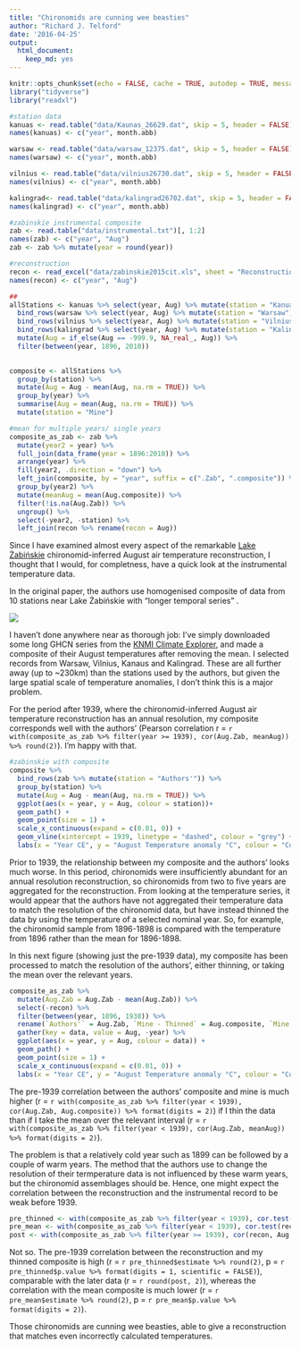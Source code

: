 ```yaml
---
title: "Chironomids are cunning wee beasties"
author: "Richard J. Telford"
date: '2016-04-25'
output:
  html_document:
    keep_md: yes
---
```


```r
knitr::opts_chunk$set(echo = FALSE, cache = TRUE, autodep = TRUE, message = FALSE)
library("tidyverse")
library("readxl")
```

```r
#station data
kanuas <- read.table("data/Kaunas_26629.dat", skip = 5, header = FALSE)
names(kanuas) <- c("year", month.abb)

warsaw <- read.table("data/warsaw_12375.dat", skip = 5, header = FALSE)
names(warsaw) <- c("year", month.abb)

vilnius <- read.table("data/vilnius26730.dat", skip = 5, header = FALSE)
names(vilnius) <- c("year", month.abb)

kalingrad<- read.table("data/kalingrad26702.dat", skip = 5, header = FALSE)
names(kalingrad) <- c("year", month.abb)

#zabinskie instrumental composite
zab <- read.table("data/instrumental.txt")[, 1:2]
names(zab) <- c("year", "Aug")
zab <- zab %>% mutate(year = round(year))

#reconstruction
recon <- read_excel("data/zabinskie2015cit.xls", sheet = "Reconstruction ")
names(recon) <- c("year", "Aug")

##
allStations <- kanuas %>% select(year, Aug) %>% mutate(station = "Kanuas") %>%
  bind_rows(warsaw %>% select(year, Aug) %>% mutate(station = "Warsaw")) %>% 
  bind_rows(vilnius %>% select(year, Aug) %>% mutate(station = "Vilnius")) %>%
  bind_rows(kalingrad %>% select(year, Aug) %>% mutate(station = "Kalingrad")) %>% 
  mutate(Aug = if_else(Aug == -999.9, NA_real_, Aug)) %>% 
  filter(between(year, 1896, 2010))
  

composite <- allStations %>% 
  group_by(station) %>% 
  mutate(Aug = Aug - mean(Aug, na.rm = TRUE)) %>% 
  group_by(year) %>% 
  summarise(Aug = mean(Aug, na.rm = TRUE)) %>% 
  mutate(station = "Mine")

#mean for multiple years/ single years
composite_as_zab <- zab %>% 
  mutate(year2 = year) %>% 
  full_join(data_frame(year = 1896:2010)) %>% 
  arrange(year) %>% 
  fill(year2, .direction = "down") %>% 
  left_join(composite, by = "year", suffix = c(".Zab", ".composite")) %>% 
  group_by(year2) %>% 
  mutate(meanAug = mean(Aug.composite)) %>% 
  filter(!is.na(Aug.Zab)) %>%  
  ungroup() %>% 
  select(-year2, -station) %>% 
  left_join(recon %>% rename(recon = Aug))
```

Since I have examined almost every aspect of the remarkable  [Lake Żabińskie](https://quantpalaeo.wordpress.com/tag/larocque-tobler-et-al-2015/) chironomid-inferred August air temperature reconstruction, I thought that I would, for completness, have a quick look at the instrumental temperature data.

In the original paper, the authors use homogenised composite of data from 10 stations near Lake Żabińskie with "longer temporal series" . 

![](http://ars.els-cdn.com/content/image/1-s2.0-S0277379115000086-gr1.jpg)

I haven't done anywhere near as thorough job: I've simply downloaded some long GHCN series from the [KNMI Climate Explorer](https://climexp.knmi.nl/selectstation.cgi?id=someone@somewhere), and made a composite of their August temperatures after removing the mean. I selected records from Warsaw, Vilnius, Kanaus and Kalingrad. These are all further away (up to ~230km) than the stations used by the authors, but given the large spatial scale of temperature anomalies, I don't think this is a major problem.

For the period after 1939, where the chironomid-inferred August air temperature reconstruction has an annual resolution, my composite corresponds well with the authors' (Pearson correlation r = `r with(composite_as_zab %>% filter(year >= 1939), cor(Aug.Zab, meanAug)) %>% round(2)`). I'm happy with that.


```r
#zabinskie with composite
composite %>% 
  bind_rows(zab %>% mutate(station = "Authors'")) %>% 
  group_by(station) %>% 
  mutate(Aug = Aug - mean(Aug, na.rm = TRUE)) %>% 
  ggplot(aes(x = year, y = Aug, colour = station))+ 
  geom_path() + 
  geom_point(size = 1) +
  scale_x_continuous(expand = c(0.01, 0)) + 
  geom_vline(xintercept = 1939, linetype = "dashed", colour = "grey") +
  labs(x = "Year CE", y = "August Temperature anomaly °C", colour = "Composite")
```

Prior to 1939, the relationship between my composite and the authors' looks much worse. In this period, chironomids were insufficiently abundant for an annual resolution reconstruction, so chironomids from two to five years are aggregated for the reconstruction. From looking at the temperature series, it would appear that the authors have not aggregated their temperature data to match the resolution of the chironomid data, but have instead thinned the data by using the temperature of a selected nominal year. So, for example, the chironomid sample from 1896-1898 is compared with the temperature from 1896 rather than the mean for 1896-1898.

In this next figure (showing just the pre-1939 data), my composite has been processed to match the resolution of the authors', either thinning, or taking the mean over the relevant years.

```r

composite_as_zab %>% 
  mutate(Aug.Zab = Aug.Zab - mean(Aug.Zab)) %>% 
  select(-recon) %>%
  filter(between(year, 1896, 1938)) %>% 
  rename(`Authors'` = Aug.Zab, `Mine - Thinned` = Aug.composite, `Mine - Mean` = meanAug) %>% 
  gather(key = data, value = Aug, -year) %>% 
  ggplot(aes(x = year, y = Aug, colour = data)) +
  geom_path() +
  geom_point(size = 1) + 
  scale_x_continuous(expand = c(0.01, 0)) + 
  labs(x = "Year CE", y = "August Temperature anomaly °C", colour = "Composite")

```

The pre-1939 correlation between the authors' composite and mine is much higher (r = `r with(composite_as_zab %>% filter(year < 1939), cor(Aug.Zab, Aug.composite)) %>% format(digits = 2)`) if I thin the data than if I take the mean over the relevant interval (r = `r with(composite_as_zab %>% filter(year < 1939), cor(Aug.Zab, meanAug)) %>% format(digits = 2)`).

The problem is that a relatively cold year such as 1899 can be followed by a couple of warm years. The method that the authors use to change the resolution of their termperature data is not influenced by these warm years, but the chironomid assemblages should be. Hence, one might expect the correlation between the reconstruction and the instrumental record to be weak before 1939.



```r
pre_thinned <- with(composite_as_zab %>% filter(year < 1939), cor.test(recon, Aug.composite))
pre_mean <- with(composite_as_zab %>% filter(year < 1939), cor.test(recon, meanAug))
post <- with(composite_as_zab %>% filter(year >= 1939), cor(recon, Aug.composite))
```
Not so. The pre-1939 correlation between the reconstruction and my thinned composite is high (r = `r pre_thinned$estimate %>% round(2)`, p = `r pre_thinned$p.value %>% format(digits = 1, scientific = FALSE)`), comparable with the later data (r = `r round(post, 2)`), whereas the correlation with the mean composite is much lower (r = `r pre_mean$estimate %>% round(2)`, p = `r pre_mean$p.value %>% format(digits = 2)`).

Those chironomids are cunning wee beasties, able to give a reconstruction that matches even incorrectly calculated temperatures.
